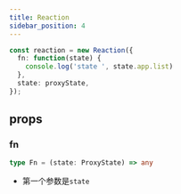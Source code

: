 ```yaml
---
title: Reaction
sidebar_position: 4
---
```


```ts
const reaction = new Reaction({
  fn: function(state) {
    console.log('state ', state.app.list)
  },
  state: proxyState,
});
```

## props

### fn

```ts
type Fn = (state: ProxyState) => any
```

- 第一个参数是`state`